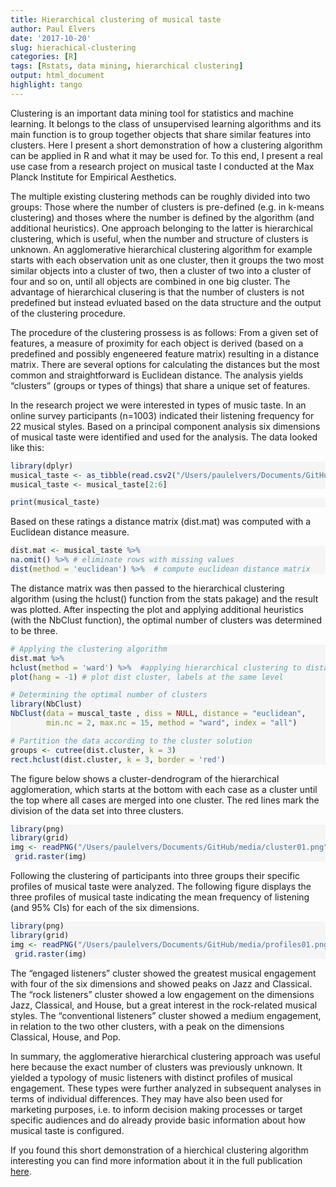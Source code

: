 ```yaml
---
title: Hierarchical clustering of musical taste
author: Paul Elvers
date: '2017-10-20'
slug: hierachical-clustering
categories: [R]
tags: [Rstats, data mining, hierarchical clustering]
output: html_document
highlight: tango
---
```

Clustering is an important data mining tool for statistics and machine learning. It belongs to the class of unsupervised learning algorithms and its main function is to group together objects that share similar features into clusters. Here I present a short demonstration of how a clustering algorithm can be applied in R and what it may be used for. To this end, I present a real use case from a research project on musical taste I conducted at the Max Planck Institute for Empirical Aesthetics. 

The multiple existing clustering methods can be roughly divided into two groups: Those where the number of clusters is pre-defined (e.g. in k-means clustering) and thoses where the number is defined by the algorithm (and additional heuristics). One approach belonging to the latter is hierarchical clustering, which is useful, when the number and structure of clusters is unknown. An agglomerative hierarchical clustering algorithm for example starts with each observation unit as one cluster, then it groups the two most similar objects into a cluster of two, then a cluster of two into a cluster of four and so on, until all objects are combined in one big cluster. The advantage of hierarchical clusering is that the number of clusters is not predefined but instead evluated based on the data structure and the output of the clustering procedure. 

The procedure of the clustering prossess is as follows: From a given set of features, a measure of proximity for each object is derived (based on a predefined and possibly engeneered feature matrix) resulting in a distance matrix. There are several options for calculating the distances but the most common and straightforward is Euclidean distance. The analysis yields "clusters" (groups or types of things) that share a unique set of features.

In the research project we were interested in types of music taste. In an online survey participants (n=1003) indicated their listening frequency for 22 musical styles. Based on a principal component analysis six dimensions of musical taste were identified and used for the analysis. The data looked like this:

<style>
div.blue pre { background-color:WhiteSmoke; }
div.blue pre.r { background-color:WhiteSmoke; }
</style>

<div class = "blue">
```r
library(dplyr)
musical_taste <- as_tibble(read.csv2("/Users/paulelvers/Documents/GitHub/blogdown_site/content/ex_clust.csv"))
musical_taste <- musical_taste[2:6]
```
```r
print(musical_taste)
```

Based on these ratings a distance matrix (dist.mat) was computed with a Euclidean distance measure.

```r
dist.mat <- musical_taste %>%
na.omit() %>% # eliminate rows with missing values
dist(method = 'euclidean') %>%  # compute euclidean distance matrix
```

The distance matrix was then passed to the hierarchical clustering algorithm (using the hclust() function from the stats pakage) and the result was plotted. After inspecting the plot and applying additional heuristics (with the NbClust function), the optimal number of clusters was determined to be three.

```r

# Applying the clustering algorithm
dist.mat %>%
hclust(method = 'ward') %>%  #applying hierarchical clustering to distance matrix
plot(hang = -1) # plot dist cluster, labels at the same level

# Determining the optimal number of clusters
library(NbClust)
NbClust(data = muscal_taste , diss = NULL, distance = "euclidean",
        min.nc = 2, max.nc = 15, method = "ward", index = "all")

# Partition the data according to the cluster solution
groups <- cutree(dist.cluster, k = 3)  
rect.hclust(dist.cluster, k = 3, border = 'red')

```

The figure below shows a cluster-dendrogram of the hierarchical agglomeration, which starts at the bottom with each case as a cluster until the top where all cases are merged into one cluster. The red lines mark the division of the data set into three clusters. 

```r
library(png)
library(grid)
img <- readPNG("/Users/paulelvers/Documents/GitHub/media/cluster01.png")
 grid.raster(img)
```

Following the clustering of participants into three groups their specific profiles of musical taste were analyzed. The following figure displays the three profiles of musical taste indicating the mean frequency of listening (and 95% CIs) for each of the six dimensions.

```r
library(png)
library(grid)
img <- readPNG("/Users/paulelvers/Documents/GitHub/media/profiles01.png")
 grid.raster(img)
```

The "engaged listeners" cluster showed the greatest musical engagement with four of the six dimensions and showed peaks on Jazz and Classical. The "rock listeners" cluster showed a low engagement on the dimensions Jazz, Classical, and House, but a great interest in the rock-related musical styles. The "conventional listeners" cluster showed a medium engagement, in relation to the two other clusters, with a peak on the dimensions Classical, House, and Pop. 

In summary, the agglomerative hierarchical clustering approach was useful here because the exact number of clusters was previously unknown. It yielded a typology of music listeners with distinct profiles of musical engagement. These types were further analyzed in subsequent analyses in terms of individual differences. They may have also been used for marketing purposes, i.e. to inform decision making processes or target specific audiences and do already provide basic information about how musical taste is configured. 

If you found this short demonstration of a hierchical clustering algorithm interesting you can find more information about it in the full publication [here](https://www.frontiersin.org/articles/10.3389/fpsyg.2015.01252/full).
